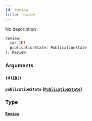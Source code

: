 ```yaml
---
id: review
title: review
---
```


No description

```graphql
review(
  id: ID!
  publicationState: PublicationState
): Review

```

### Arguments

#### `id` ([`ID!`](/v1/scalars/id))

#### `publicationState` ([`PublicationState`](/v1/enums/publication-state))

### Type

#### [`Review`](/v1/objects/review)
